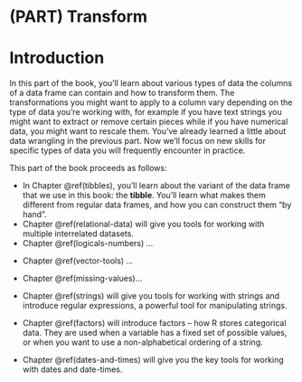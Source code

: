 # (PART) Transform {.unnumbered}

# Introduction {#data-types-intro}

In this part of the book, you'll learn about various types of data the columns of a data frame can contain and how to transform them.
The transformations you might want to apply to a column vary depending on the type of data you're working with, for example if you have text strings you might want to extract or remove certain pieces while if you have numerical data, you might want to rescale them.
You've already learned a little about data wrangling in the previous part.
Now we'll focus on new skills for specific types of data you will frequently encounter in practice.

<!--# TO DO: Add a diagram? -->

This part of the book proceeds as follows:

-   In Chapter \@ref(tibbles), you'll learn about the variant of the data frame that we use in this book: the **tibble**. You'll learn what makes them different from regular data frames, and how you can construct them "by hand".
-   Chapter \@ref(relational-data) will give you tools for working with multiple interrelated datasets.
-   Chapter \@ref(logicals-numbers) ...

<!--# TO DO: Something about logicals and numbers -->

-   Chapter \@ref(vector-tools) ...

<!--# TO DO: Something about general vector tools -->

-   Chapter \@ref(missing-values)...

<!--# TO DO: Something about missing values -->

-   Chapter \@ref(strings) will give you tools for working with strings and introduce regular expressions, a powerful tool for manipulating strings.

-   Chapter \@ref(factors) will introduce factors -- how R stores categorical data.
    They are used when a variable has a fixed set of possible values, or when you want to use a non-alphabetical ordering of a string.

-   Chapter \@ref(dates-and-times) will give you the key tools for working with dates and date-times.

